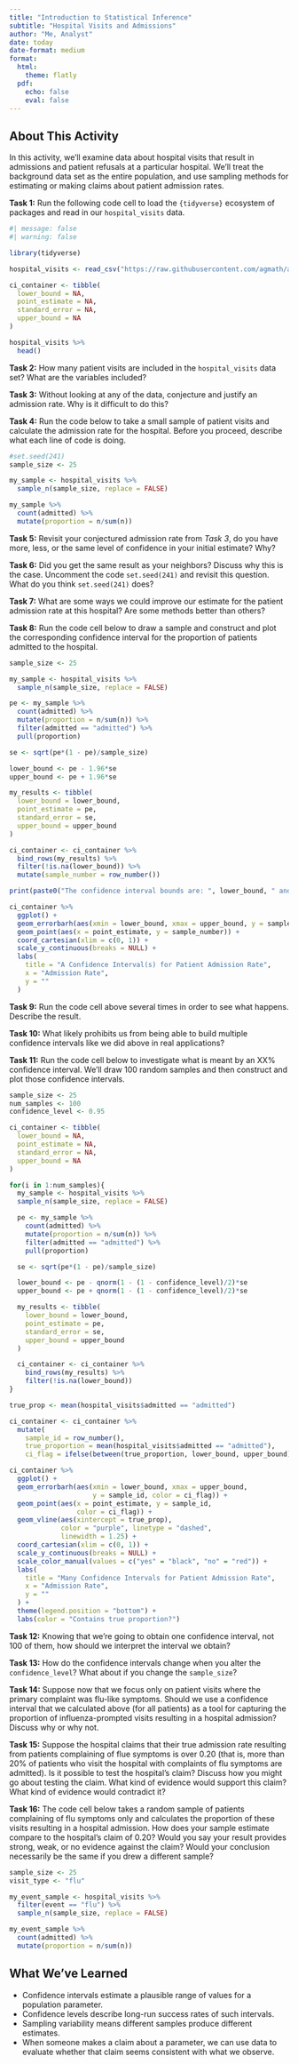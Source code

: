 ```yaml
---
title: "Introduction to Statistical Inference"
subtitle: "Hospital Visits and Admissions"
author: "Me, Analyst"
date: today
date-format: medium
format: 
  html:
    theme: flatly
  pdf:
    echo: false
    eval: false
---
```


:::{.callout-note}
## About This Activity

In this activity, we'll examine data about hospital visits that result in admissions and patient refusals at a particular hospital. We'll treat the background data set as the entire population, and use sampling methods for estimating or making claims about patient admission rates.
:::

**Task 1:** Run the following code cell to load the `{tidyverse}` ecosystem of packages and read in our `hospital_visits` data.

```r
#| message: false
#| warning: false

library(tidyverse)

hospital_visits <- read_csv("https://raw.githubusercontent.com/agmath/agmath.github.io/refs/heads/master/data/IntroStats/hospital_admits.csv")

ci_container <- tibble(
  lower_bound = NA,
  point_estimate = NA,
  standard_error = NA,
  upper_bound = NA
)

hospital_visits %>%
  head()
```

**Task 2:** How many patient visits are included in the `hospital_visits` data set? What are the variables included?

**Task 3:** Without looking at any of the data, conjecture and justify an admission rate. Why is it difficult to do this?

**Task 4:** Run the code below to take a small sample of patient visits and calculate the admission rate for the hospital. Before you proceed, describe what each line of code is doing.

```r
#set.seed(241)
sample_size <- 25

my_sample <- hospital_visits %>%
  sample_n(sample_size, replace = FALSE)

my_sample %>%
  count(admitted) %>%
  mutate(proportion = n/sum(n))
```

**Task 5:** Revisit your conjectured admission rate from *Task 3*, do you have more, less, or the same level of confidence in your initial estimate? Why?

**Task 6:** Did you get the same result as your neighbors? Discuss why this is the case. Uncomment the code `set.seed(241)` and revisit this question. What do you think `set.seed(241)` does?

**Task 7:** What are some ways we could improve our estimate for the patient admission rate at this hospital? Are some methods better than others?

**Task 8:** Run the code cell below to draw a sample and construct and plot the corresponding confidence interval for the proportion of patients admitted to the hospital.

```r
sample_size <- 25

my_sample <- hospital_visits %>%
  sample_n(sample_size, replace = FALSE)

pe <- my_sample %>%
  count(admitted) %>%
  mutate(proportion = n/sum(n)) %>%
  filter(admitted == "admitted") %>%
  pull(proportion)

se <- sqrt(pe*(1 - pe)/sample_size)

lower_bound <- pe - 1.96*se
upper_bound <- pe + 1.96*se

my_results <- tibble(
  lower_bound = lower_bound,
  point_estimate = pe,
  standard_error = se,
  upper_bound = upper_bound
)

ci_container <- ci_container %>%
  bind_rows(my_results) %>%
  filter(!is.na(lower_bound)) %>%
  mutate(sample_number = row_number())

print(paste0("The confidence interval bounds are: ", lower_bound, " and ", upper_bound))

ci_container %>%
  ggplot() + 
  geom_errorbarh(aes(xmin = lower_bound, xmax = upper_bound, y = sample_number)) + 
  geom_point(aes(x = point_estimate, y = sample_number)) + 
  coord_cartesian(xlim = c(0, 1)) + 
  scale_y_continuous(breaks = NULL) +
  labs(
    title = "A Confidence Interval(s) for Patient Admission Rate",
    x = "Admission Rate",
    y = ""
  )

```

**Task 9:** Run the code cell above several times in order to see what happens. Describe the result.

**Task 10:** What likely prohibits us from being able to build multiple confidence intervals like we did above in real applications?

**Task 11:** Run the code cell below to investigate what is meant by an XX% confidence interval. We'll draw 100 random samples and then construct and plot those confidence intervals.

```r
sample_size <- 25
num_samples <- 100
confidence_level <- 0.95

ci_container <- tibble(
  lower_bound = NA,
  point_estimate = NA,
  standard_error = NA,
  upper_bound = NA
)

for(i in 1:num_samples){
  my_sample <- hospital_visits %>%
  sample_n(sample_size, replace = FALSE)

  pe <- my_sample %>%
    count(admitted) %>%
    mutate(proportion = n/sum(n)) %>%
    filter(admitted == "admitted") %>%
    pull(proportion)

  se <- sqrt(pe*(1 - pe)/sample_size)

  lower_bound <- pe - qnorm(1 - (1 - confidence_level)/2)*se
  upper_bound <- pe + qnorm(1 - (1 - confidence_level)/2)*se

  my_results <- tibble(
    lower_bound = lower_bound,
    point_estimate = pe,
    standard_error = se,
    upper_bound = upper_bound
  )

  ci_container <- ci_container %>%
    bind_rows(my_results) %>%
    filter(!is.na(lower_bound))
}

true_prop <- mean(hospital_visits$admitted == "admitted")

ci_container <- ci_container %>%
  mutate(
    sample_id = row_number(),
    true_proportion = mean(hospital_visits$admitted == "admitted"),
    ci_flag = ifelse(between(true_proportion, lower_bound, upper_bound), "yes", "no"))

ci_container %>%
  ggplot() + 
  geom_errorbarh(aes(xmin = lower_bound, xmax = upper_bound, 
                     y = sample_id, color = ci_flag)) + 
  geom_point(aes(x = point_estimate, y = sample_id,
                 color = ci_flag)) + 
  geom_vline(aes(xintercept = true_prop),
             color = "purple", linetype = "dashed",
             linewidth = 1.25) + 
  coord_cartesian(xlim = c(0, 1)) + 
  scale_y_continuous(breaks = NULL) +
  scale_color_manual(values = c("yes" = "black", "no" = "red")) +
  labs(
    title = "Many Confidence Intervals for Patient Admission Rate",
    x = "Admission Rate",
    y = ""
  ) + 
  theme(legend.position = "bottom") +
  labs(color = "Contains true proportion?")

```

**Task 12:** Knowing that we're going to obtain one confidence interval, not 100 of them, how should we interpret the interval we obtain?

**Task 13:** How do the confidence intervals change when you alter the `confidence_level`? What about if you change the `sample_size`?

**Task 14:** Suppose now that we focus only on patient visits where the primary complaint was flu-like symptoms. Should we use a confidence interval that we calculated above (for all patients) as a tool for capturing the proportion of influenza-prompted visits resulting in a hospital admission? Discuss why or why not.

**Task 15:** Suppose the hospital claims that their true admission rate resulting from patients complaining of flue symptoms is over 0.20 (that is, more than 20% of patients who visit the hospital with complaints of flu symptoms are admitted). Is it possible to test the hospital's claim? Discuss how you might go about testing the claim. What kind of evidence would support this claim? What kind of evidence would contradict it?

**Task 16:** The code cell below takes a random sample of patients complaining of flu symptoms only and calculates the proportion of these visits resulting in a hospital admission. How does your sample estimate compare to the hospital’s claim of 0.20? Would you say your result provides strong, weak, or no evidence against the claim? Would your conclusion necessarily be the same if you drew a different sample?

```r
sample_size <- 25
visit_type <- "flu"

my_event_sample <- hospital_visits %>%
  filter(event == "flu") %>%
  sample_n(sample_size, replace = FALSE)

my_event_sample %>%
  count(admitted) %>%
  mutate(proportion = n/sum(n))
```

:::{.callout-tip}

## What We’ve Learned

+ Confidence intervals estimate a plausible range of values for a population parameter.
+ Confidence levels describe long-run success rates of such intervals.
+ Sampling variability means different samples produce different estimates.
+ When someone makes a claim about a parameter, we can use data to evaluate whether that claim seems consistent with what we observe.
:::
